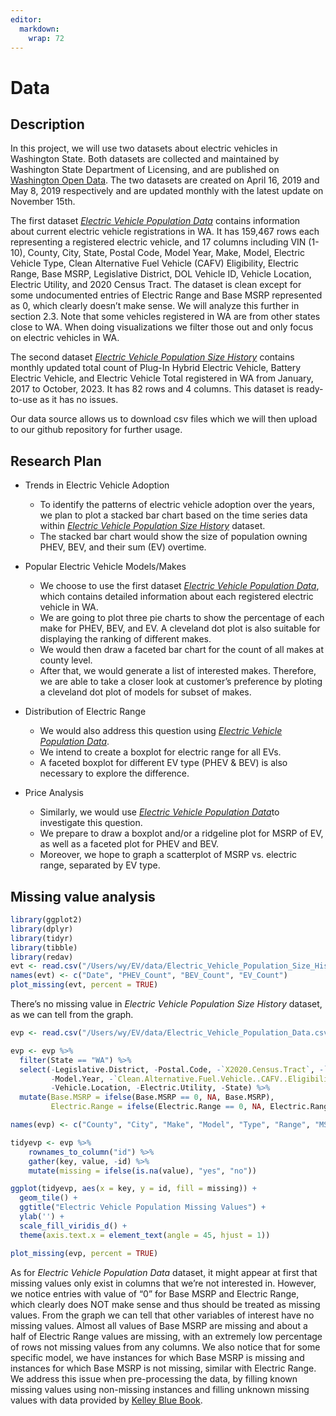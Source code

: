 ```yaml
---
editor: 
  markdown: 
    wrap: 72
---
```


# Data

## Description

In this project, we will use two datasets about electric vehicles in
Washington State. Both datasets are collected and maintained by
Washington State Department of Licensing, and are published on
[Washington Open Data](https://data.wa.gov/). The two datasets are
created on April 16, 2019 and May 8, 2019 respectively and are updated
monthly with the latest update on November 15th.

The first dataset [*Electric Vehicle Population
Data*](https://data.wa.gov/Transportation/Electric-Vehicle-Population-Data/f6w7-q2d2)
contains information about current electric vehicle registrations in WA.
It has 159,467 rows each representing a registered electric vehicle, and
17 columns including VIN (1-10), County, City, State, Postal Code, Model
Year, Make, Model, Electric Vehicle Type, Clean Alternative Fuel Vehicle
(CAFV) Eligibility, Electric Range, Base MSRP, Legislative District, DOL
Vehicle ID, Vehicle Location, Electric Utility, and 2020 Census Tract.
The dataset is clean except for some undocumented entries of Electric
Range and Base MSRP represented as 0, which clearly doesn't make sense.
We will analyze this further in section 2.3. Note that some vehicles registered 
in WA are from other states close to WA. When doing visualizations we filter
those out and only focus on electric vehicles in WA.

The second dataset [*Electric Vehicle Population Size
History*](https://data.wa.gov/Transportation/Electric-Vehicle-Population-Size-History/d886-d5q2)
contains monthly updated total count of Plug-In Hybrid Electric Vehicle,
Battery Electric Vehicle, and Electric Vehicle Total registered in WA from January,
2017 to October, 2023. It has 82 rows and 4 columns. This dataset is
ready-to-use as it has no issues.

Our data source allows us to download csv files which we will then
upload to our github repository for further usage.

## Research Plan

-   Trends in Electric Vehicle Adoption

    -   To identify the patterns of electric vehicle adoption over the
        years, we plan to plot a stacked bar chart based on the time
        series data within [*Electric Vehicle Population Size
        History*](https://data.wa.gov/Transportation/Electric-Vehicle-Population-Size-History/d886-d5q2)
        dataset.
    -   The stacked bar chart would show the size of population owning
        PHEV, BEV, and their sum (EV) overtime.

-   Popular Electric Vehicle Models/Makes

    -   We choose to use the first dataset [*Electric Vehicle Population
        Data*](https://data.wa.gov/Transportation/Electric-Vehicle-Population-Data/f6w7-q2d2),
        which contains detailed information about each registered
        electric vehicle in WA.
    -   We are going to plot three pie charts to show the percentage of
        each make for PHEV, BEV, and EV. A cleveland dot plot is also
        suitable for displaying the ranking of different makes.
    -   We would then draw a faceted bar chart for the count of all
        makes at county level.
    -   After that, we would generate a list of interested makes.
        Therefore, we are able to take a closer look at customer's
        preference by ploting a cleveland dot plot of models for subset
        of makes.

-   Distribution of Electric Range

    -   We would also address this question using [*Electric Vehicle
        Population
        Data*](https://data.wa.gov/Transportation/Electric-Vehicle-Population-Data/f6w7-q2d2).
    -   We intend to create a boxplot for electric range for all EVs. 
    -   A faceted boxplot for different EV type (PHEV & BEV) is also
        necessary to explore the difference.

-   Price Analysis

    -   Similarly, we would use [*Electric Vehicle Population
        Data*](https://data.wa.gov/Transportation/Electric-Vehicle-Population-Data/f6w7-q2d2)to
        investigate this question.
    -   We prepare to draw a boxplot and/or a ridgeline plot for MSRP of
        EV, as well as a faceted plot for PHEV and BEV. 
    -   Moreover, we hope to graph a scatterplot of MSRP vs. electric
        range, separated by EV type. 

## Missing value analysis
```r
library(ggplot2)
library(dplyr)
library(tidyr)
library(tibble)
library(redav)
evt <- read.csv("/Users/wy/EV/data/Electric_Vehicle_Population_Size_History.csv")
names(evt) <- c("Date", "PHEV_Count", "BEV_Count", "EV_Count")
plot_missing(evt, percent = TRUE)
```
There's no missing value in *Electric Vehicle Population Size History* dataset, as we can tell from the graph.

```r
evp <- read.csv("/Users/wy/EV/data/Electric_Vehicle_Population_Data.csv")

evp <- evp %>%
  filter(State == "WA") %>%
  select(-Legislative.District, -Postal.Code, -`X2020.Census.Tract`, -`VIN..1.10.`,
         -Model.Year, -`Clean.Alternative.Fuel.Vehicle..CAFV..Eligibility`, -DOL.Vehicle.ID, 
         -Vehicle.Location, -Electric.Utility, -State) %>%
  mutate(Base.MSRP = ifelse(Base.MSRP == 0, NA, Base.MSRP), 
         Electric.Range = ifelse(Electric.Range == 0, NA, Electric.Range))

names(evp) <- c("County", "City", "Make", "Model", "Type", "Range", "MSRP")

tidyevp <- evp %>% 
    rownames_to_column("id") %>% 
    gather(key, value, -id) %>% 
    mutate(missing = ifelse(is.na(value), "yes", "no"))

ggplot(tidyevp, aes(x = key, y = id, fill = missing)) +
  geom_tile() + 
  ggtitle("Electric Vehicle Population Missing Values") +
  ylab('') + 
  scale_fill_viridis_d() +
  theme(axis.text.x = element_text(angle = 45, hjust = 1))
```
```r
plot_missing(evp, percent = TRUE)
```
As for *Electric Vehicle Population Data* dataset, it might appear at first that missing values 
only exist in columns that we're not interested in. However, we notice entries with value of "0" for 
Base MSRP and Electric Range, which clearly does NOT make sense and thus should be treated as missing 
values. From the graph we can tell that other variables of interest have no missing values. Almost all values 
of Base MSRP are missing and about a half of Electric Range values are missing, with an extremely low percentage 
of rows not missing values from any columns. We also notice that for some specific model, we have instances for which Base MSRP is missing and instances for which Base MSRP is not missing, similar with Electric Range. We address this issue when pre-processing the data, by filling known missing values using non-missing instances and filling unknown missing values with data provided by [Kelley Blue Book](https://www.kbb.com/).
